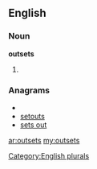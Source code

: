 ==English==

===Noun===
'''outsets'''

# {{plural of|[[outset]]}}

===Anagrams===
* {{alphagram|eossttu}}
* [[setouts#English|setouts]]
* [[sets out#English|sets out]]

[[Category:English plurals]]

[[ar:outsets]]
[[my:outsets]]